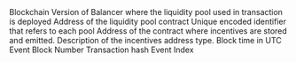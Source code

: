 <ParamField path="blockchain">
Blockchain
</ParamField>
<ParamField path="version">
Version of Balancer where the liquidity pool used in transaction is deployed
</ParamField>
<ParamField path="pool_contract">
Address of the liquidity pool contract
</ParamField>
<ParamField path="pool_id">
Unique encoded identifier that refers to each pool
</ParamField>
<ParamField path="incentives_contract">
Address of the contract where incentives are stored and emitted.
</ParamField>
<ParamField path="incentives_type">
Description of the incentives address type.
</ParamField>
<ParamField path="evt_block_time">
Block time in UTC
</ParamField>
<ParamField path="evt_block_number">
Event Block Number
</ParamField>
<ParamField path="contract_address">

</ParamField>
<ParamField path="evt_tx_hash">
Transaction hash
</ParamField>
<ParamField path="evT_index">
Event Index
</ParamField>
